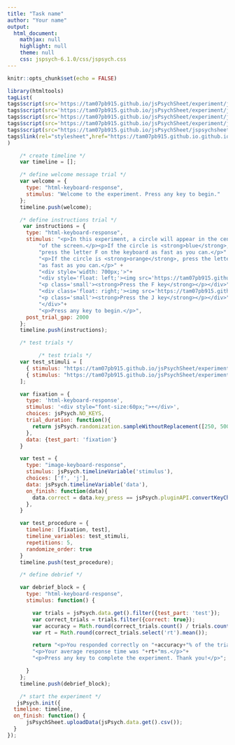 ```yaml
---
title: "Task name"
author: "Your name"
output:
  html_document:
    mathjax: null
    highlight: null
    theme: null
    css: jspsych-6.1.0/css/jspsych.css
---
```


```r
knitr::opts_chunk$set(echo = FALSE)
```

```r
library(htmltools)
tagList(
tags$script(src='https://tam07pb915.github.io/jsPsychSheet/experiment/jspsych-6.1.0/jspsych.js'),
tags$script(src='https://tam07pb915.github.io/jsPsychSheet/experiment/jspsych-6.1.0/plugins/jspsych-html-keyboard-response.js'),
tags$script(src='https://tam07pb915.github.io/jsPsychSheet/experiment/jspsych-6.1.0/plugins/jspsych-image-keyboard-response.js'),
tags$script(src='https://tam07pb915.github.io/jsPsychSheet/experiment/jspsych-6.1.0/plugins/jspsych-fullscreen.js'),
tags$script(src="https://tam07pb915.github.io/jsPsychSheet/jspsychsheet.js"),
tags$link(rel="stylesheet",href="https://tam07pb915.github.io.github.io/jsPsychSheet/jspsychsheet.css")
)
```

```js
    /* create timeline */
    var timeline = [];

    /* define welcome message trial */
    var welcome = {
      type: "html-keyboard-response",
      stimulus: "Welcome to the experiment. Press any key to begin."
    };
    timeline.push(welcome);

    /* define instructions trial */
     var instructions = {
      type: "html-keyboard-response",
      stimulus: "<p>In this experiment, a circle will appear in the center " +
          "of the screen.</p><p>If the circle is <strong>blue</strong>, " +
          "press the letter F on the keyboard as fast as you can.</p>" +
          "<p>If the circle is <strong>orange</strong>, press the letter J " +
          "as fast as you can.</p>" +
          "<div style='width: 700px;'>"+
          "<div style='float: left;'><img src='https://tam07pb915.github.io/jsPsychSheet/experiment/img/blue.png'></img>" +
          "<p class='small'><strong>Press the F key</strong></p></div>" +
          "<div class='float: right;'><img src='https://tam07pb915.github.io/jsPsychSheet/experiment/img/orange.png'></img>" +
          "<p class='small'><strong>Press the J key</strong></p></div>" +
          "</div>"+
          "<p>Press any key to begin.</p>",
      post_trial_gap: 2000
    };
    timeline.push(instructions);

    /* test trials */

          /* test trials */
    var test_stimuli = [
      { stimulus: "https://tam07pb915.github.io/jsPsychSheet/experiment/img/blue.png", data: { test_part: 'test', correct_response: 'f' } },
      { stimulus: "https://tam07pb915.github.io/jsPsychSheet/experiment/img/orange.png", data: { test_part: 'test', correct_response: 'j' } }
    ];

    var fixation = {
      type: 'html-keyboard-response',
      stimulus: '<div style="font-size:60px;">+</div>',
      choices: jsPsych.NO_KEYS,
      trial_duration: function(){
        return jsPsych.randomization.sampleWithoutReplacement([250, 500, 750, 1000, 1250, 1500, 1750, 2000], 1)[0];
      },
      data: {test_part: 'fixation'}
    }

    var test = {
      type: "image-keyboard-response",
      stimulus: jsPsych.timelineVariable('stimulus'),
      choices: ['f', 'j'],
      data: jsPsych.timelineVariable('data'),
      on_finish: function(data){
        data.correct = data.key_press == jsPsych.pluginAPI.convertKeyCharacterToKeyCode(data.correct_response);
      },
    }

    var test_procedure = {
      timeline: [fixation, test],
      timeline_variables: test_stimuli,
      repetitions: 5,
      randomize_order: true
    }
    timeline.push(test_procedure);

    /* define debrief */

    var debrief_block = {
      type: "html-keyboard-response",
      stimulus: function() {

        var trials = jsPsych.data.get().filter({test_part: 'test'});
        var correct_trials = trials.filter({correct: true});
        var accuracy = Math.round(correct_trials.count() / trials.count() * 100);
        var rt = Math.round(correct_trials.select('rt').mean());

        return "<p>You responded correctly on "+accuracy+"% of the trials.</p>"+
        "<p>Your average response time was "+rt+"ms.</p>"+
        "<p>Press any key to complete the experiment. Thank you!</p>";

      }
    };
    timeline.push(debrief_block);

    /* start the experiment */
   jsPsych.init({
  timeline: timeline,
  on_finish: function() {
      jsPsychSheet.uploadData(jsPsych.data.get().csv());
  }
});
  
```
